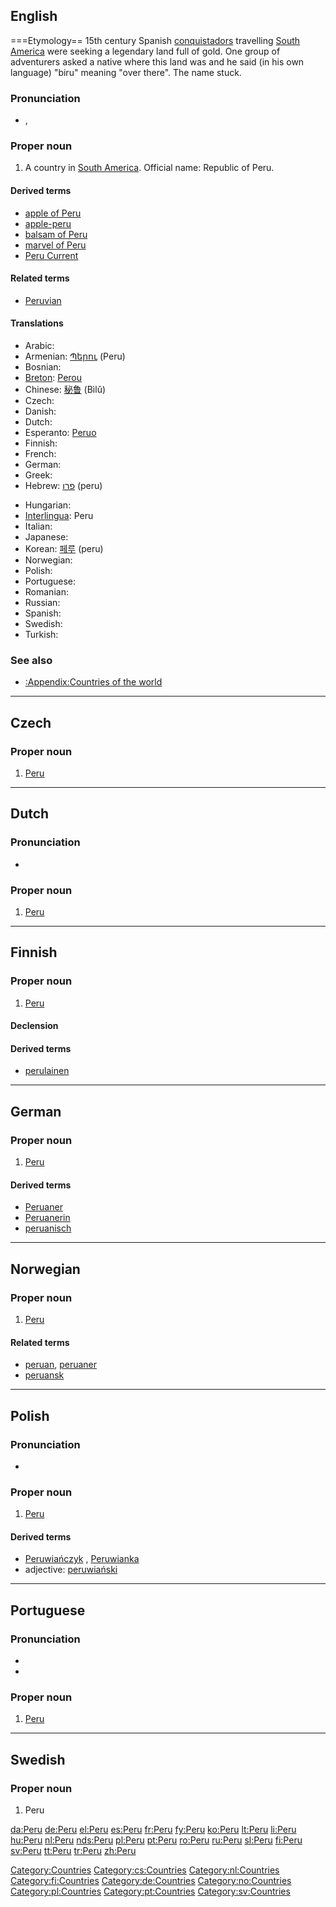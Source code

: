 {{also|peru|Perú|Perù}}
==English==
{{wikipedia}}

===Etymology==
15th century Spanish [[conquistador]]s travelling [[South America]] were seeking a legendary land full of gold. One group of adventurers asked a native where this land was and he said (in his own language) "biru" meaning "over there". The name stuck.

===Pronunciation===
* {{a|UK}} {{IPA|/pəˈɹuː/}}, {{SAMPA|/p@"ru:/}}
*: {{rhymes|uː}}

===Proper noun===
{{en-proper noun}}

# A country in [[South America]]. Official name: Republic of Peru.

====Derived terms====
* [[apple of Peru]]
* [[apple-peru]]
* [[balsam of Peru]]
* [[marvel of Peru]]
* [[w:Peru Current|Peru Current]]

====Related terms====
* [[Peruvian]]

====Translations====
{{trans-top|country in South America}}
* Arabic: {{Arab|[[بيرو]]}} {{IPAchar|(bīro)}} {{f}}
* Armenian: [[Պերու]] (Peru)
* Bosnian: {{t-|bs|Peru|m}}
* [[Breton]]: [[Perou]]
* Chinese: [[秘鲁]] (Bìlǔ)
* Czech: {{t-|cs|Peru|n}}
* Danish: {{t+|da|Peru}}
* Dutch: {{t+|nl|Peru|n}}
* Esperanto: [[Peruo]]
* Finnish: {{t+|fi|Peru}}
* French: {{t+|fr|Pérou|m}}
* German: {{t+|de|Peru}}
* Greek: {{t+|el|Περού|n|tr=Peroú|sc=Grek}}
* Hebrew: [[פרו]] (peru)
{{trans-mid}}
* Hungarian: {{t+|hu|Peru}}
* [[Interlingua]]: Peru
* Italian: {{t+|it|Perù|m}}
* Japanese: {{t+|ja|ペルー|tr=Perū|sc=Jpan}}
* Korean: [[페루]] (peru)
* Norwegian: {{t-|no|Peru}}
* Polish: {{t+|pl|Peru}}
* Portuguese: {{t+|pt|Peru|m}}
* Romanian: {{t+|ro|Peru|n}}
* Russian: {{t+|ru|Перу|n|tr=Perú|sc=Cyrl}}
* Spanish: {{t+|es|Perú|m}}
* Swedish: {{t+|sv|Peru}}
* Turkish: {{t+|tr|Peru}}
{{trans-bottom}}

===See also===
* [[:Appendix:Countries of the world]]

[[Category:Countries]]

----

==Czech==

===Proper noun===
{{cs-proper noun|g=n}}

# [[#English|Peru]]

[[Category:cs:Countries]]

----

==Dutch==

===Pronunciation===
* {{audio|Nl-Peru.ogg|audio}}

===Proper noun===
{{infl|nl|proper noun|g=n}}

# [[#English|Peru]]

[[Category:nl:Countries]]

----

==Finnish==
{{wikipedia|lang=fi}}

===Proper noun===
{{infl|fi|proper noun}}

# [[#English|Peru]]

====Declension====
{{fi-decl-valo|Per|||u|np=1}}

====Derived terms====
* [[perulainen]]

[[Category:fi:Countries]]

----

==German==
{{wikipedia|lang=de}}

===Proper noun===
{{infl|de|proper noun|g=n}}

# [[#English|Peru]]

====Derived terms====
* [[Peruaner]]
* [[Peruanerin]]
* [[peruanisch]]

[[Category:de:Countries]]

----

==Norwegian==

===Proper noun===
{{infl|no|proper noun}}

# [[#English|Peru]]

====Related terms====
* [[peruan]], [[peruaner]]
* [[peruansk]]

[[Category:no:Countries]]

----

==Polish==

===Pronunciation===
* {{IPA|/ˈpɛru/|lang=pl}}

===Proper noun===
{{infl|pl|proper noun|g=n}}

# [[#English|Peru]]

====Derived terms====
* [[Peruwiańczyk]] {{m}}, [[Peruwianka]] {{f}}
* adjective: [[peruwiański]]

[[Category:pl:Countries]]

----

==Portuguese==

===Pronunciation===
* {{IPA|/peˈru/|lang=pt}}
* {{hyphenation|Pe|ru|lang=pt}}

===Proper noun===
{{infl|pt|proper noun|g=m}}

# [[#English|Peru]]

[[Category:pt:Countries]]

----

==Swedish==

===Proper noun===
{{infl|sv|proper noun}}

# Peru

[[Category:sv:Countries]]

[[da:Peru]]
[[de:Peru]]
[[el:Peru]]
[[es:Peru]]
[[fr:Peru]]
[[fy:Peru]]
[[ko:Peru]]
[[lt:Peru]]
[[li:Peru]]
[[hu:Peru]]
[[nl:Peru]]
[[nds:Peru]]
[[pl:Peru]]
[[pt:Peru]]
[[ro:Peru]]
[[ru:Peru]]
[[sl:Peru]]
[[fi:Peru]]
[[sv:Peru]]
[[tt:Peru]]
[[tr:Peru]]
[[zh:Peru]]